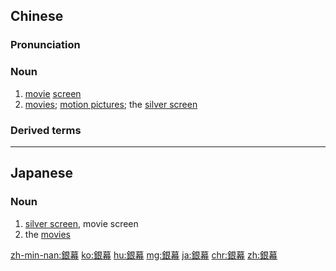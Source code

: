 {{also|银幕}}
==Chinese==
{{zh-forms|s=银幕}}

===Pronunciation===
{{zh-pron
|m=yínmù
|c=ngan4 mok6
|h=pfs=ngiùn-muk/ngiùn-mok
|mn=qz:gûn-mō͘/tp,xm:gûn-bō͘/kh,zz:gîn-bō͘
|cat=n
}}

===Noun===
{{zh-noun}}

# [[movie]] [[screen]]
# [[movies]]; [[motion picture]]s; the [[silver screen]]

===Derived terms===
{{zh-der|大銀幕}}

{{zh-cat|Intermediate}}

----

==Japanese==
{{ja-kanjitab|ぎん|まく|yomi=on}}

===Noun===
{{ja-noun|ぎんまく}}

# [[silver screen]], movie screen
# the [[movie]]s

[[zh-min-nan:銀幕]]
[[ko:銀幕]]
[[hu:銀幕]]
[[mg:銀幕]]
[[ja:銀幕]]
[[chr:銀幕]]
[[zh:銀幕]]